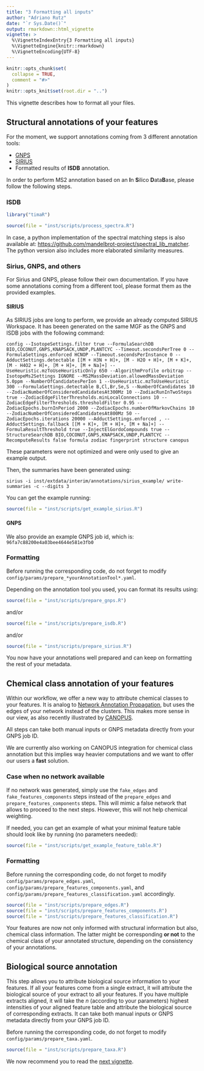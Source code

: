 ```yaml
---
title: "3 Formatting all inputs"
author: "Adriano Rutz"
date: "`r Sys.Date()`"
output: rmarkdown::html_vignette
vignette: >
  %\VignetteIndexEntry{3 Formatting all inputs}
  %\VignetteEngine{knitr::rmarkdown}
  %\VignetteEncoding{UTF-8}
---
```


```r
knitr::opts_chunk$set(
  collapse = TRUE,
  comment = "#>"
)
knitr::opts_knit$set(root.dir = "..")
```

This vignette describes how to format all your files.

## Structural annotations of your features

For the moment, we support annotations coming from 3 different annotation tools: 

* [GNPS](https://gnps.ucsd.edu)
* [SIRIUS](https://bio.informatik.uni-jena.de/software/sirius)
* Formatted results of **ISDB** annotation.

In order to perform MS2 annotation based on an **I**n **S**ilico **D**ata**B**ase, please follow the following steps. 

### ISDB

```r
library("timaR")
```

```r
source(file = "inst/scripts/process_spectra.R")
```

In case, a python implementation of the spectral matching steps is also available at: <https://github.com/mandelbrot-project/spectral_lib_matcher>.
The python version also includes more elaborated similarity measures.

### Sirius, GNPS, and others

For Sirius and GNPS, please follow their own documentation.
If you have some annotations coming from a different tool, please format them as the provided examples.

#### SIRIUS

As SIRIUS jobs are long to perform, we provide an already computed SIRIUS Workspace.
It has beeen generated on the same MGF as the GNPS and ISDB jobs with the following command:

```shell
config --IsotopeSettings.filter true --FormulaSearchDB BIO,COCONUT,GNPS,KNAPSACK,UNDP,PLANTCYC --Timeout.secondsPerTree 0 --FormulaSettings.enforced HCNOP --Timeout.secondsPerInstance 0 --AdductSettings.detectable [[M + H3N + H]+, [M - H2O + H]+, [M + K]+, [M - H4O2 + H]+, [M + H]+, [M + Na]+] --UseHeuristic.mzToUseHeuristicOnly 650 --AlgorithmProfile orbitrap --IsotopeMs2Settings IGNORE --MS2MassDeviation.allowedMassDeviation 5.0ppm --NumberOfCandidatesPerIon 1 --UseHeuristic.mzToUseHeuristic 300 --FormulaSettings.detectable B,Cl,Br,Se,S --NumberOfCandidates 10 --ZodiacNumberOfConsideredCandidatesAt300Mz 10 --ZodiacRunInTwoSteps true --ZodiacEdgeFilterThresholds.minLocalConnections 10 --ZodiacEdgeFilterThresholds.thresholdFilter 0.95 --ZodiacEpochs.burnInPeriod 2000 --ZodiacEpochs.numberOfMarkovChains 10 --ZodiacNumberOfConsideredCandidatesAt800Mz 50 --ZodiacEpochs.iterations 20000 --AdductSettings.enforced , --AdductSettings.fallback [[M + K]+, [M + H]+, [M + Na]+] --FormulaResultThreshold true --InjectElGordoCompounds true --StructureSearchDB BIO,COCONUT,GNPS,KNAPSACK,UNDP,PLANTCYC --RecomputeResults false formula zodiac fingerprint structure canopus
```

These parameters were not optimized and were only used to give an example output.

Then, the summaries have been generated using:

```shell
sirius -i inst/extdata/interim/annotations/sirius_example/ write-summaries -c --digits 3
```

You can get the example running:

```r
source(file = "inst/scripts/get_example_sirius.R")
```

#### GNPS

We also provide an example GNPS job id, which is: `96fa7c88200e4a03bee4644e581e3fb0`

### Formatting

Before running the corresponding code, do not forget to modify `config/params/prepare_*yourAnnotationTool*.yaml`.

Depending on the annotation tool you used, you can format its results using:

```r
source(file = "inst/scripts/prepare_gnps.R")
```

and/or

```r
source(file = "inst/scripts/prepare_isdb.R")
```

and/or

```r
source(file = "inst/scripts/prepare_sirius.R")
```

You now have your annotations well prepared and can keep on formatting the rest of your metadata.

## Chemical class annotation of your features

Within our workflow, we offer a new way to attribute chemical classes to your features.
It is analog to [Network Annotation Propagation](https://ccms-ucsd.github.io/GNPSDocumentation/nap/), but uses the edges of your network instead of the clusters.
This makes more sense in our view, as also recently illustrated by [CANOPUS](https://doi.org/10.1038/s41587-020-0740-8).

All steps can take both manual inputs or GNPS metadata directly from your GNPS job ID.

We are currently also working on CANOPUS integration for chemical class annotation but this implies way heavier computations and we want to offer our users a **fast** solution.

### Case when no network available

If no network was generated, simply use the `fake_edges` and `fake_features_components` steps instead of the `prepare_edges` and `prepare_features_components` steps.
This will mimic a false network that allows to proceed to the next steps.
However, this will not help chemical weighting.

If needed, you can get an example of what your minimal feature table should look like by running (no parameters needed):

```r
source(file = "inst/scripts/get_example_feature_table.R")
```

### Formatting

Before running the corresponding code, do not forget to modify `config/params/prepare_edges.yaml`, `config/params/prepare_features_components.yaml`, and `config/params/prepare_features_classification.yaml` accordingly.

```r
source(file = "inst/scripts/prepare_edges.R")
source(file = "inst/scripts/prepare_features_components.R")
source(file = "inst/scripts/prepare_features_classification.R")
```

Your features are now not only informed with structural information but also, chemical class information.
The latter might be corresponding **or not** to the chemical class of your annotated structure, depending on the consistency of your annotations.

## Biological source annotation

This step allows you to attribute biological source information to your features.
If all your features come from a single extract, it will attribute the biological source of your extract to all your features.
If you have multiple extracts aligned, it will take the *n* (according to your parameters) highest intensities of your aligned feature table and attribute the biological source of corresponding extracts.
It can take both manual inputs or GNPS metadata directly from your GNPS job ID.

Before running the corresponding code, do not forget to modify `config/params/prepare_taxa.yaml`.

```r
source(file = "inst/scripts/prepare_taxa.R")
```

We now recommend you to read the [next vignette](https://taxonomicallyinformedannotation.github.io/tima-r/articles/IV-processing.html).
